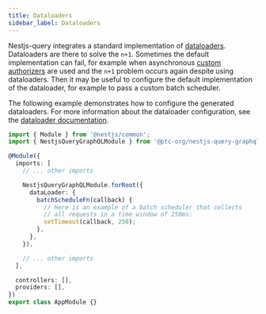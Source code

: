 ```yaml
---
title: Dataloaders
sidebar_label: Dataloaders
---
```


Nestjs-query integrates a standard implementation of [dataloaders](https://www.npmjs.com/package/dataloader/v/2.2.2). Dataloaders are there to solve the `n+1`. Sometimes the default implementation can fail, for example when asynchronous [custom authorizers](./authorization.mdx#custom-authorizer) are used and the `n+1` problem occurs again despite using dataloaders. Then it may be useful to configure the default implementation of the dataloader, for example to pass a custom batch scheduler.

The following example demonstrates how to configure the generated dataloaders. For more information about the dataloader configuration, see the [dataloader documentation](https://www.npmjs.com/package/dataloader/v/2.2.2).

```ts title="app.module.ts"
import { Module } from '@nestjs/common';
import { NestjsQueryGraphQLModule } from '@ptc-org/nestjs-query-graphql';

@Module({
  imports: [
    // ... other imports

    NestjsQueryGraphQLModule.forRoot({
      dataLoader: {
        batchScheduleFn(callback) {
          // Here is an example of a batch scheduler that collects
          // all requests in a time window of 250ms:
          setTimeout(callback, 250);
        },
      },
    }),

    // ... other imports
  ],

  controllers: [],
  providers: [],
})
export class AppModule {}
```
